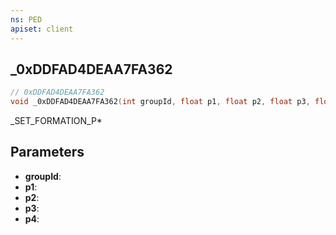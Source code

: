 ```yaml
---
ns: PED
apiset: client
---
```

## _0xDDFAD4DEAA7FA362

```c
// 0xDDFAD4DEAA7FA362
void _0xDDFAD4DEAA7FA362(int groupId, float p1, float p2, float p3, float p4);
```

_SET_FORMATION_P*

## Parameters
* **groupId**:
* **p1**:
* **p2**:
* **p3**:
* **p4**: